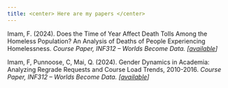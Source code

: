 ```yaml
---
title: <center> Here are my papers </center>
---
```

Imam, F. (2024). Does the Time of Year Affect Death Tolls Among the Homeless Population? An Analysis of Deaths of People Experiencing Homelessness. *Course Paper, INF312 – Worlds Become Data. \[[available](https://github.com/fazim07/Homeless_Monthly_Death_Toll_analysis)\]*


Imam, F, Punnoose, C, Mai, Q. (2024). Gender Dynamics in Academia: Analyzing Regrade Requests and Course Load Trends, 2010-2016. *Course Paper, INF312 – Worlds Become Data. \[[available](https://github.com/ponolite/gender_dynamics_and_regrades_in_academia)\]*